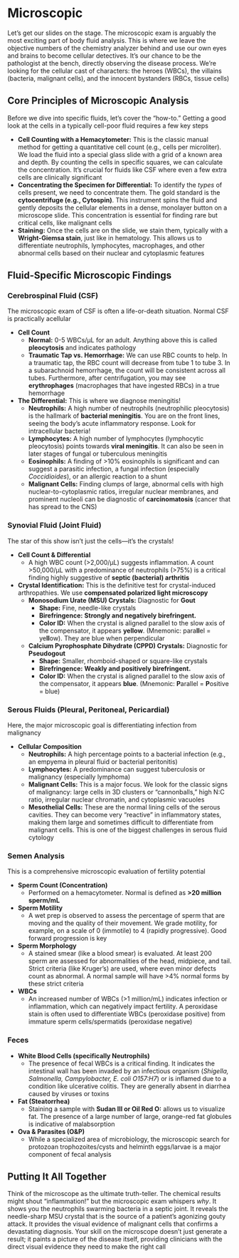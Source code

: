 # Microscopic {-}

Let's get our slides on the stage. The microscopic exam is arguably the most exciting part of body fluid analysis. This is where we leave the objective numbers of the chemistry analyzer behind and use our own eyes and brains to become cellular detectives. It's our chance to be the pathologist at the bench, directly observing the disease process. We're looking for the cellular cast of characters: the heroes (WBCs), the villains (bacteria, malignant cells), and the innocent bystanders (RBCs, tissue cells)

## **Core Principles of Microscopic Analysis** {-}

Before we dive into specific fluids, let's cover the "how-to." Getting a good look at the cells in a typically cell-poor fluid requires a few key steps

*   **Cell Counting with a Hemacytometer:** This is the classic manual method for getting a quantitative cell count (e.g., cells per microliter). We load the fluid into a special glass slide with a grid of a known area and depth. By counting the cells in specific squares, we can calculate the concentration. It’s crucial for fluids like CSF where even a few extra cells are clinically significant
*   **Concentrating the Specimen for Differential:** To identify the *types* of cells present, we need to concentrate them. The gold standard is the **cytocentrifuge (e.g., Cytospin)**. This instrument spins the fluid and gently deposits the cellular elements in a dense, monolayer button on a microscope slide. This concentration is essential for finding rare but critical cells, like malignant cells
*   **Staining:** Once the cells are on the slide, we stain them, typically with a **Wright-Giemsa stain**, just like in hematology. This allows us to differentiate neutrophils, lymphocytes, macrophages, and other abnormal cells based on their nuclear and cytoplasmic features

## **Fluid-Specific Microscopic Findings** {-}

### **Cerebrospinal Fluid (CSF)** {-}

The microscopic exam of CSF is often a life-or-death situation. Normal CSF is practically acellular

*   **Cell Count**
    *   **Normal:** 0-5 WBCs/µL for an adult. Anything above this is called **pleocytosis** and indicates pathology
    *   **Traumatic Tap vs. Hemorrhage:** We can use RBC counts to help. In a traumatic tap, the RBC count will decrease from tube 1 to tube 3. In a subarachnoid hemorrhage, the count will be consistent across all tubes. Furthermore, after centrifugation, you may see **erythrophages** (macrophages that have ingested RBCs) in a true hemorrhage
*   **The Differential:** This is where we diagnose meningitis!
    *   **Neutrophils:** A high number of neutrophils (neutrophilic pleocytosis) is the hallmark of **bacterial meningitis**. You are on the front lines, seeing the body's acute inflammatory response. Look for intracellular bacteria!
    *   **Lymphocytes:** A high number of lymphocytes (lymphocytic pleocytosis) points towards **viral meningitis**. It can also be seen in later stages of fungal or tuberculous meningitis
    *   **Eosinophils:** A finding of >10% eosinophils is significant and can suggest a parasitic infection, a fungal infection (especially *Coccidioides*), or an allergic reaction to a shunt
    *   **Malignant Cells:** Finding clumps of large, abnormal cells with high nuclear-to-cytoplasmic ratios, irregular nuclear membranes, and prominent nucleoli can be diagnostic of **carcinomatosis** (cancer that has spread to the CNS)

### **Synovial Fluid (Joint Fluid)** {-}

The star of this show isn't just the cells—it's the crystals!

*   **Cell Count & Differential**
    *   A high WBC count (>2,000/µL) suggests inflammation. A count >50,000/µL with a predominance of neutrophils (>75%) is a critical finding highly suggestive of **septic (bacterial) arthritis**
*   **Crystal Identification:** This is the definitive test for crystal-induced arthropathies. We use **compensated polarized light microscopy**
    *   **Monosodium Urate (MSU) Crystals:** Diagnostic for **Gout**
        *   **Shape:** Fine, needle-like crystals
        *   **Birefringence:** **Strongly and negatively birefringent.**
        *   **Color ID:** When the crystal is aligned parallel to the slow axis of the compensator, it appears **yellow**. (Mnemonic: para**ll**el = ye**ll**ow). They are blue when perpendicular
    *   **Calcium Pyrophosphate Dihydrate (CPPD) Crystals:** Diagnostic for **Pseudogout**
        *   **Shape:** Smaller, rhomboid-shaped or square-like crystals
        *   **Birefringence:** **Weakly and positively birefringent.**
        *   **Color ID:** When the crystal is aligned parallel to the slow axis of the compensator, it appears **blue**. (Mnemonic: **P**arallel = **P**ositive = blue)

### **Serous Fluids (Pleural, Peritoneal, Pericardial)** {-}

Here, the major microscopic goal is differentiating infection from malignancy

*   **Cellular Composition**
    *   **Neutrophils:** A high percentage points to a bacterial infection (e.g., an empyema in pleural fluid or bacterial peritonitis)
    *   **Lymphocytes:** A predominance can suggest tuberculosis or malignancy (especially lymphoma)
    *   **Malignant Cells:** This is a major focus. We look for the classic signs of malignancy: large cells in 3D clusters or "cannonballs," high N:C ratio, irregular nuclear chromatin, and cytoplasmic vacuoles
    *   **Mesothelial Cells:** These are the normal lining cells of the serous cavities. They can become very "reactive" in inflammatory states, making them large and sometimes difficult to differentiate from malignant cells. This is one of the biggest challenges in serous fluid cytology

### **Semen Analysis** {-}

This is a comprehensive microscopic evaluation of fertility potential

*   **Sperm Count (Concentration)**
    *   Performed on a hemacytometer. Normal is defined as **>20 million sperm/mL**
*   **Sperm Motility**
    *   A wet prep is observed to assess the percentage of sperm that are moving and the quality of their movement. We grade motility, for example, on a scale of 0 (immotile) to 4 (rapidly progressive). Good forward progression is key
*   **Sperm Morphology**
    *   A stained smear (like a blood smear) is evaluated. At least 200 sperm are assessed for abnormalities of the head, midpiece, and tail. Strict criteria (like Kruger's) are used, where even minor defects count as abnormal. A normal sample will have >4% normal forms by these strict criteria
*   **WBCs**
    *   An increased number of WBCs (>1 million/mL) indicates infection or inflammation, which can negatively impact fertility. A peroxidase stain is often used to differentiate WBCs (peroxidase positive) from immature sperm cells/spermatids (peroxidase negative)

### **Feces** {-}

*   **White Blood Cells (specifically Neutrophils)**
    *   The presence of fecal WBCs is a critical finding. It indicates the intestinal wall has been invaded by an infectious organism (*Shigella, Salmonella, Campylobacter, E. coli O157:H7*) or is inflamed due to a condition like ulcerative colitis. They are generally absent in diarrhea caused by viruses or toxins
*   **Fat (Steatorrhea)**
    *   Staining a sample with **Sudan III or Oil Red O:** allows us to visualize fat. The presence of a large number of large, orange-red fat globules is indicative of malabsorption
*   **Ova & Parasites (O&P)**
    *   While a specialized area of microbiology, the microscopic search for protozoan trophozoites/cysts and helminth eggs/larvae is a major component of fecal analysis

## **Putting It All Together** {-}

Think of the microscope as the ultimate truth-teller. The chemical results might shout "inflammation!" but the microscopic exam whispers *why*. It shows you the neutrophils swarming bacteria in a septic joint. It reveals the needle-sharp MSU crystal that is the source of a patient's agonizing gouty attack. It provides the visual evidence of malignant cells that confirms a devastating diagnosis. Your skill on the microscope doesn't just generate a result; it paints a picture of the disease itself, providing clinicians with the direct visual evidence they need to make the right call
